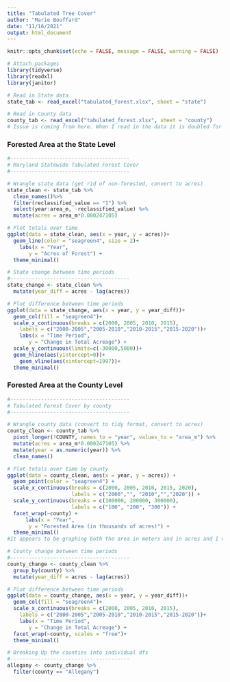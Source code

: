 ```yaml
---
title: "Tabulated Tree Cover"
author: "Marie Bouffard"
date: "11/16/2021"
output: html_document
---
```


```r
knitr::opts_chunk$set(echo = FALSE, message = FALSE, warning = FALSE)
```

```r
# Attach packages
library(tidyverse)
library(readxl)
library(janitor)

# Read in State data
state_tab <- read_excel("tabulated_forest.xlsx", sheet = "state")

# Read in County data
county_tab <- read_excel("tabulated_forest.xlsx", sheet = "county")
# Issue is coming from here. When I read in the data it is doubled for some reason
```
### Forested Area at the State Level
```r
#---------------------------------------
# Maryland Statewide Tabulated Forest Cover
#---------------------------------------

# Wrangle state data (get rid of non-forested, convert to acres)
state_clean <- state_tab %>% 
  clean_names()%>% 
  filter(reclassified_value == "1") %>%
  select(year:area_m, -reclassified_value) %>% 
  mutate(acres = area_m*0.000247105)

# Plot totals over time
ggplot(data = state_clean, aes(x = year, y = acres))+
  geom_line(color = "seagreen4", size = 2)+
    labs(x = "Year",
       y = "Acres of Forest") +
  theme_minimal()

# State change between time periods
#---------------------------------------
state_change <- state_clean %>% 
  mutate(year_diff = acres - lag(acres))

# Plot difference between time periods
ggplot(data = state_change, aes(x = year, y = year_diff))+
  geom_col(fill = "seagreen4")+
  scale_x_continuous(breaks = c(2000, 2005, 2010, 2015),
    labels = c("2000-2005","2005-2010","2010-2015","2015-2020"))+
    labs(x = "Time Period",
       y = "Change in Total Acreage") +
  scale_y_continuous(limits=c(-30000,5000))+
  geom_hline(aes(yintercept=0))+
    geom_vline(aes(xintercept=1997))+
  theme_minimal()

```
### Forested Area at the County Level
```r
#---------------------------------------
# Tabulated Forest Cover by county
#---------------------------------------

# Wrangle county data (convert to tidy format, convert to acres)
county_clean <- county_tab %>% 
  pivot_longer(!COUNTY, names_to = "year", values_to = "area_m") %>% 
  mutate(acres = area_m*0.000247105) %>% 
  mutate(year = as.numeric(year)) %>%
  clean_names()

# Plot totals over time by county
ggplot(data = county_clean, aes(x = year, y = acres)) +
  geom_point(color = "seagreen4") +
  scale_x_continuous(breaks = c(2000, 2005, 2010, 2015, 2020), 
                     labels = c("2000","", "2010","","2020")) +
  scale_y_continuous(breaks = c(100000, 200000, 300000), 
                     labels = c("100", "200", "300")) +
  facet_wrap(~county) +
      labs(x = "Year",
       y = "Forested Area (in thousands of acres)") +
  theme_minimal()
#It appears to be graphing both the area in meters and in acres and I don't know why. It even does it when I take out the meters column :(

# County change between time periods
#---------------------------------------
county_change <- county_clean %>% 
  group_by(county) %>% 
  mutate(year_diff = acres - lag(acres))

# Plot difference between time periods
ggplot(data = county_change, aes(x = year, y = year_diff))+
  geom_col(fill = "seagreen4")+
  scale_x_continuous(breaks = c(2000, 2005, 2010, 2015),
    labels = c("2000-2005","2005-2010","2010-2015","2015-2020"))+
    labs(x = "Time Period",
       y = "Change in Total Acreage") +
  facet_wrap(~county, scales = "free")+
  theme_minimal()

# Breaking Up the counties into individual dfs
#---------------------------------------
allegany <- county_change %>% 
  filter(county == "Allegany")

```
